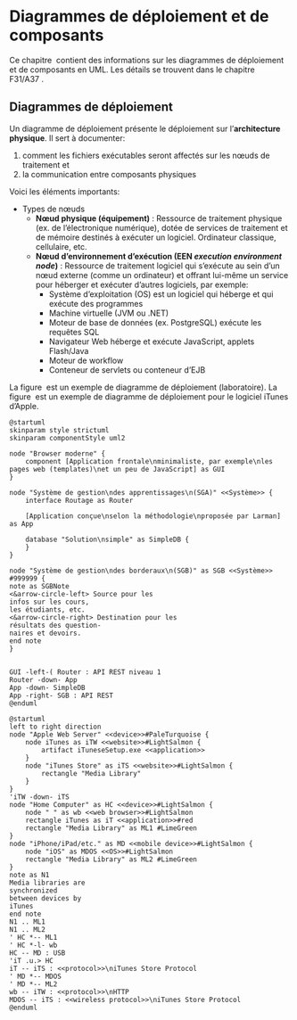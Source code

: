 # Diagrammes de déploiement et de composants

Ce chapitre\ \faIcon{truck-loading} contient des informations sur les diagrammes de déploiement et de composants en UML. Les détails se trouvent dans le chapitre F31/A37\ \faBook<i class="fa-solid fa-book"></i>.

## Diagrammes de déploiement

Un diagramme de déploiement présente le déploiement sur l'**architecture physique**. Il sert à documenter:

1. comment les fichiers exécutables seront affectés sur les nœuds de traitement et
2. la communication entre composants physiques

Voici les éléments importants:

- Types de nœuds
  - **Nœud physique (équipement)** : Ressource de traitement physique (ex. de l'électronique numérique), dotée de services de traitement et de mémoire destinés à exécuter un logiciel. Ordinateur classique, cellulaire, etc.
  - **Nœud d'environnement d'exécution  (EEN *execution environment node*)** : Ressource de traitement logiciel qui s'exécute au sein d'un nœud externe (comme un ordinateur) et offrant lui-même un service pour héberger et exécuter d'autres logiciels, par exemple:
    - Système d'exploitation (OS) est un logiciel qui héberge et qui exécute des programmes
    - Machine virtuelle (JVM ou .NET)
    - Moteur de base de données (ex. PostgreSQL) exécute les requêtes SQL
    - Navigateur Web héberge et exécute JavaScript, applets Flash/Java
    - Moteur de workflow
    - Conteneur de servlets ou conteneur d'EJB

La figure\ \ref{DiagrammeDeploiement} est un exemple de diagramme de déploiement (laboratoire). 
La figure\ \ref{iTunesDiagrammeDeploiement} est un exemple de diagramme de déploiement pour le logiciel iTunes d'Apple. 

```.plantuml
@startuml
skinparam style strictuml
skinparam componentStyle uml2

node "Browser moderne" {
    component [Application frontale\nminimaliste, par exemple\nles pages web (templates)\net un peu de JavaScript] as GUI
}

node "Système de gestion\ndes apprentissages\n(SGA)" <<Système>> {
    interface Routage as Router

    [Application conçue\nselon la méthodologie\nproposée par Larman] as App

    database "Solution\nsimple" as SimpleDB {
    } 
}

node "Système de gestion\ndes borderaux\n(SGB)" as SGB <<Système>> #999999 {
note as SGBNote
<&arrow-circle-left> Source pour les
infos sur les cours, 
les étudiants, etc.
<&arrow-circle-right> Destination pour les
résultats des question-
naires et devoirs.
end note
}


GUI -left-( Router : API REST niveau 1
Router -down- App
App -down- SimpleDB
App -right- SGB : API REST
@enduml
```

```.plantuml
@startuml
left to right direction
node "Apple Web Server" <<device>>#PaleTurquoise {
    node iTunes as iTW <<website>>#LightSalmon {
        artifact iTuneseSetup.exe <<application>>
    }
    node "iTunes Store" as iTS <<website>>#LightSalmon {
        rectangle "Media Library"
    }
}
'iTW -down- iTS
node "Home Computer" as HC <<device>>#LightSalmon {
    node " " as wb <<web browser>>#LightSalmon
    rectangle iTunes as iT <<application>>#red
    rectangle "Media Library" as ML1 #LimeGreen
}
node "iPhone/iPad/etc." as MD <<mobile device>>#LightSalmon {
    node "iOS" as MDOS <<OS>>#LightSalmon
    rectangle "Media Library" as ML2 #LimeGreen
}
note as N1
Media libraries are
synchronized
between devices by
iTunes
end note
N1 .. ML1
N1 .. ML2
' HC *-- ML1
' HC *-l- wb
HC -- MD : USB
'iT .u.> HC
iT -- iTS : <<protocol>>\niTunes Store Protocol
' MD *-- MDOS
' MD *-- ML2
wb -- iTW : <<protocol>>\nHTTP
MDOS -- iTS : <<wireless protocol>>\niTunes Store Protocol
@enduml
```
